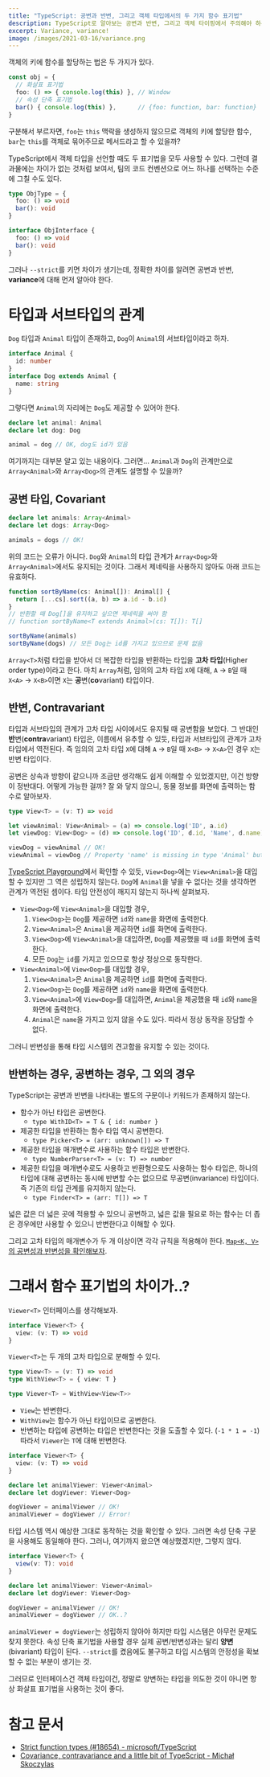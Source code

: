 ```yaml
---
title: "TypeScript: 공변과 반변, 그리고 객체 타입에서의 두 가지 함수 표기법"
description: TypeScript로 알아보는 공변과 반변, 그리고 객체 타이핑에서 주의해야 하는 점
excerpt: Variance, variance!
image: /images/2021-03-16/variance.png
---
```


객체의 키에 함수를 할당하는 법은 두 가지가 있다.

```ts
const obj = {
  // 화살표 표기법
  foo: () => { console.log(this) }, // Window
  // 속성 단축 표기법
  bar() { console.log(this) },      // {foo: function, bar: function}
}
```

구분해서 부르자면, `foo`는 `this` 맥락을 생성하지 않으므로 객체의 키에 할당한 함수, `bar`는 `this`를 객체로 묶어주므로 메서드라고 할 수 있을까?

TypeScript에서 객체 타입을 선언할 때도 두 표기법을 모두 사용할 수 있다. 그런데 결과물에는 차이가 없는 것처럼 보여서, 팀의 코드 컨벤션으로 어느 하나를 선택하는 수준에 그칠 수도 있다.

```ts
type ObjType = {
  foo: () => void
  bar(): void
}

interface ObjInterface {
  foo: () => void
  bar(): void
}
```

그러나 `--strict`를 키면 차이가 생기는데, 정확한 차이를 알려면 공변과 반변, **variance**에 대해 먼저 알아야 한다.

# 타입과 서브타입의 관계

`Dog` 타입과 `Animal` 타입이 존재하고, `Dog`이 `Animal`의 서브타입이라고 하자.

```ts
interface Animal {
  id: number
}
interface Dog extends Animal {
  name: string
}
```

그렇다면 `Animal`의 자리에는 `Dog`도 제공할 수 있어야 한다.

```ts
declare let animal: Animal
declare let dog: Dog

animal = dog // OK, dog도 id가 있음
```

여기까지는 대부분 알고 있는 내용이다. 그러면... `Animal`과 `Dog`의 관계만으로 `Array<Animal>`와 `Array<Dog>`의 관계도 설명할 수 있을까?

## 공변 타입, Covariant

```ts
declare let animals: Array<Animal>
declare let dogs: Array<Dog>

animals = dogs // OK!
```

위의 코드는 오류가 아니다. `Dog`와 `Animal`의 타입 관계가 `Array<Dog>`와 `Array<Animal>`에서도 유지되는 것이다. 그래서 제네릭을 사용하지 않아도 아래 코드는 유효하다.

```ts
function sortByName(cs: Animal[]): Animal[] {
  return [...cs].sort((a, b) => a.id - b.id)
}
// 반환할 때 Dog[]을 유지하고 싶으면 제네릭을 써야 함
// function sortByName<T extends Animal>(cs: T[]): T[]

sortByName(animals)
sortByName(dogs) // 모든 Dog는 id를 가지고 있으므로 문제 없음
```

`Array<T>`처럼 타입을 받아서 더 복잡한 타입을 반환하는 타입을 **고차 타입**(Higher order type)이라고 한다. 마치 `Array`처럼, 임의의 고차 타입 `X`에 대해, `A` → `B`일 때 `X<A>` → `X<B>`이면 `X`는 <b>공</b>변(<b>co</b>variant) 타입이다.

## 반변, Contravariant

타입과 서브타입의 관계가 고차 타입 사이에서도 유지될 때 공변함을 보았다. 그 반대인 <b>반</b>변(<b>contra</b>variant) 타입은, 이름에서 유추할 수 있듯, 타입과 서브타입의 관계가 고차 타입에서 역전된다. 즉 임의의 고차 타입 `X`에 대해 `A` → `B`일 때 `X<B>` → `X<A>`인 경우 `X`는 반변 타입이다.

공변은 상속과 방향이 같으니까 조금만 생각해도 쉽게 이해할 수 있었겠지만, 이건 방향이 정반대다. 어떻게 가능한 걸까? 잘 와 닿지 않으니, 동물 정보를 화면에 출력하는 함수로 알아보자.

```ts
type View<T> = (v: T) => void

let viewAnimal: View<Animal> = (a) => console.log('ID', a.id)
let viewDog: View<Dog> = (d) => console.log('ID', d.id, 'Name', d.name)

viewDog = viewAnimal // OK!
viewAnimal = viewDog // Property 'name' is missing in type 'Animal' but required in type 'Dog'.
```

[TypeScript Playground](https://www.typescriptlang.org/play?ssl=1&ssc=1&pln=14&pc=21#code/JYOwLgpgTgZghgYwgAgIImAWzgG2QbwChllgATALmRAFdMAjaQgX0NElkRQBEB7Ac2QQAHpBBkAzmgzY8REiDiYIVCWCih+LQoTABPAA4oAasAgB3ADwAVAHzIAvMgAUANyrWAlI-uve5HRwIMGRXM3N0LFwqUwtLSNl7J2c4bwd7BF4QCV4ggDocAWcAcgBJbmKAGmQ4PPJPQiCQsIs+fhjwyzaklzI0jKyc-ML+EvKq5DI6smrigDklCAmpxWUGwhaImVxHUPC2jf2BXc2E3CA)에서 확인할 수 있듯, `View<Dog>`에는 `View<Animal>`을 대입할 수 있지만 그 역은 성립하지 않는다. `Dog`에 `Animal`을 넣을 수 없다는 것을 생각하면 관계가 역전된 셈이다. 타입 안전성이 깨지지 않는지 하나씩 살펴보자.

- `View<Dog>`에 `View<Animal>`을 대입할 경우,
  1. `View<Dog>`는 `Dog`를 제공하면 `id`와 `name`을 화면에 출력한다.
  2. `View<Animal>`은 `Animal`을 제공하면 `id`를 화면에 출력한다.
  3. `View<Dog>`에 `View<Animal>`을 대입하면, `Dog`를 제공했을 때 `id`를 화면에 출력한다.
  4. 모든 `Dog`는 `id`를 가지고 있으므로 항상 정상으로 동작한다.
- `View<Animal>`에 `View<Dog>`를 대입할 경우,
  1. `View<Animal>`은 `Animal`을 제공하면 `id`를 화면에 출력한다.
  2. `View<Dog>`는 `Dog`를 제공하면 `id`와 `name`을 화면에 출력한다.
  3. `View<Animal>`에 `View<Dog>`를 대입하면, `Animal`을 제공했을 때 `id`와 `name`을 화면에 출력한다.
  4. `Animal`은 `name`을 가지고 있지 않을 수도 있다. 따라서 정상 동작을 장담할 수 없다.

그러니 반변성을 통해 타입 시스템의 견고함을 유지할 수 있는 것이다.

## 반변하는 경우, 공변하는 경우, 그 외의 경우

TypeScript는 공변과 반변을 나타내는 별도의 구문이나 키워드가 존재하지 않는다.

- 함수가 아닌 타입은 공변한다.
  - `type WithID<T> = T & { id: number }`
- 제공한 타입을 반환하는 함수 타입 역시 공변한다.
  - `type Picker<T> = (arr: unknown[]) => T`
- 제공한 타입을 매개변수로 사용하는 함수 타입은 반변한다.
  - `type NumberParser<T> = (v: T) => number`
- 제공한 타입을 매개변수로도 사용하고 반환형으로도 사용하는 함수 타입은, 하나의 타입에 대해 공변하는 동시에 반변할 수는 없으므로 무공변(invariance) 타입이다. 즉 기존의 타입 관계를 유지하지 않는다.
  - `type Finder<T> = (arr: T[]) => T`

넓은 값은 더 넓은 곳에 적용할 수 있으니 공변하고, 넓은 값을 필요로 하는 함수는 더 좁은 경우에만 사용할 수 있으니 반변한다고 이해할 수 있다.

그리고 고차 타입의 매개변수가 두 개 이상이면 각각 규칙을 적용해야 한다. [`Map<K, V>`의 공변성과 반변성을 확인해보자](https://www.typescriptlang.org/play?#code/JYOwLgpgTgZghgYwgAgIImAWzgG2QbwChllgATALmRAFdMAjaQgX0NElkRQBEB7Ac2QQAHpBBkAzmgzY8REiDiYIVCWCih+LQoTIQEOOFBQ4IYZAl5w4VALJwADgB4AFAEpkAXgB80rLgAaP1lvXX1DY2RTc0sySmR7Z3cvXz5+ILTQwktrLwteOOQAeiLkAGlAATHkADVkQAquwAUW5EBXmsABnp09AyMTM3zwKGt4xNcANyp0fxwPH2QR3nIMgVDOiJ6Y3n64MhsEx1GqNOnfOYXg3CzLTe28y-VB4tKywBSm5EAMHtag6pe2oA).

# 그래서 함수 표기법의 차이가..?

`Viewer<T>` 인터페이스를 생각해보자.

```ts
interface Viewer<T> {
  view: (v: T) => void
}
```

`Viewer<T>`는 두 개의 고차 타입으로 분해할 수 있다.

```ts
type View<T> = (v: T) => void
type WithView<T> = { view: T }

type Viewer<T> = WithView<View<T>>
```

- `View`는 반변한다.
- `WithView`는 함수가 아닌 타입이므로 공변한다.
- 반변하는 타입에 공변하는 타입은 반변한다는 것을 도출할 수 있다. (`-1 * 1 = -1`) 따라서 `Viewer`는 `T`에 대해 반변한다.

```ts
interface Viewer<T> {
  view: (v: T) => void
}

declare let animalViewer: Viewer<Animal>
declare let dogViewer: Viewer<Dog>

dogViewer = animalViewer // OK!
animalViewer = dogViewer // Error!
```

타입 시스템 역시 예상한 그대로 동작하는 것을 확인할 수 있다. 그러면 속성 단축 구문을 사용해도 동일해야 한다. 그러나, 여기까지 왔으면 예상했겠지만, 그렇지 않다.

```ts
interface Viewer<T> {
  view(v: T): void
}

declare let animalViewer: Viewer<Animal>
declare let dogViewer: Viewer<Dog>

dogViewer = animalViewer // OK!
animalViewer = dogViewer // OK..?
```

`animalViewer = dogViewer`는 성립하지 않아야 하지만 타입 시스템은 아무런 문제도 찾지 못한다. 속성 단축 표기법을 사용할 경우 실제 공변/반변성과는 달리 **양변**(bivariant) 타입이 된다. `--strict`를 켰음에도 불구하고 타입 시스템의 안정성을 확보할 수 없는 부분이 생기는 것.

그러므로 인터페이스건 객체 타입이건, 정말로 양변하는 타입을 의도한 것이 아니면 항상 화살표 표기법을 사용하는 것이 좋다.

# 참고 문서

- [Strict function types (#18654) - microsoft/TypeScript](https://github.com/microsoft/TypeScript/pull/18654)
- [Covariance, contravariance and a little bit of TypeScript - Michał Skoczylas](https://medium.com/@michalskoczylas/covariance-contravariance-and-a-little-bit-of-typescript-2e61f41f6f68)
